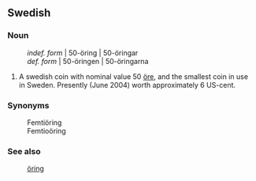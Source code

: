 ==Swedish==
===Noun===

:''indef. form''  |  50-öring  |  50-öringar
:''def. form''    | 50-öringen | 50-öringarna

# A swedish coin with nominal value 50 [[öre]], and the smallest coin in use in Sweden. Presently (June 2004) worth approximately 6 US-cent.

===Synonyms===
:Femtiöring
:Femtioöring

===See also===
:[[öring]]